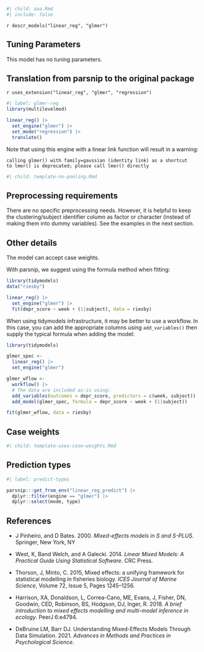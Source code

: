 ```r
#| child: aaa.Rmd
#| include: false
```

`r descr_models("linear_reg", "glmer")`

## Tuning Parameters

This model has no tuning parameters.

## Translation from parsnip to the original package

`r uses_extension("linear_reg", "glmer", "regression")`

```r
#| label: glmer-reg
library(multilevelmod)

linear_reg() |> 
  set_engine("glmer") |> 
  set_mode("regression") |> 
  translate()
```

Note that using this engine with a linear link function will result in a warning:

```
calling glmer() with family=gaussian (identity link) as a shortcut 
to lmer() is deprecated; please call lmer() directly
```


```r
#| child: template-no-pooling.Rmd
```

## Preprocessing requirements

There are no specific preprocessing needs. However, it is helpful to keep the clustering/subject identifier column as factor or character (instead of making them into dummy variables). See the examples in the next section. 

## Other details

The model can accept case weights. 

With parsnip, we suggest using the formula method when fitting: 

```r
library(tidymodels)
data("riesby")

linear_reg() |> 
  set_engine("glmer") |> 
  fit(depr_score ~ week + (1|subject), data = riesby)
```

When using tidymodels infrastructure, it may be better to use a workflow. In this case, you can add the appropriate columns using `add_variables()` then supply the typical formula when adding the model: 

```r
library(tidymodels)

glmer_spec <- 
  linear_reg() |> 
  set_engine("glmer")

glmer_wflow <- 
  workflow() |> 
  # The data are included as-is using:
  add_variables(outcomes = depr_score, predictors = c(week, subject)) |> 
  add_model(glmer_spec, formula = depr_score ~ week + (1|subject))

fit(glmer_wflow, data = riesby)
```

## Case weights

```r
#| child: template-uses-case-weights.Rmd
```

## Prediction types

```r
#| label: predict-types

parsnip:::get_from_env("linear_reg_predict") |>
  dplyr::filter(engine == "glmer") |>
  dplyr::select(mode, type)

```

## References

 - 	J Pinheiro, and D Bates. 2000. _Mixed-effects models in S and S-PLUS_. Springer, New York, NY
 
 - West, K, Band Welch, and A Galecki. 2014. _Linear Mixed Models: A Practical Guide Using Statistical Software_. CRC Press.
 
  - Thorson, J, Minto, C. 2015, Mixed effects: a unifying framework for statistical modelling in fisheries biology. _ICES Journal of Marine Science_, Volume 72, Issue 5, Pages 1245–1256.
  
  - Harrison, XA, Donaldson, L, Correa-Cano, ME, Evans, J, Fisher, DN, Goodwin, CED, Robinson, BS, Hodgson, DJ, Inger, R. 2018. _A brief introduction to mixed effects modelling and multi-model inference in ecology_. PeerJ 6:e4794. 
  
  - DeBruine LM, Barr DJ. Understanding Mixed-Effects Models Through Data Simulation. 2021. _Advances in Methods and Practices in Psychological Science_.   
  
